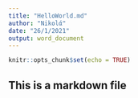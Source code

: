 ```yaml
---
title: "HelloWorld.md"
author: "Nikolά"
date: "26/1/2021"
output: word_document
---
```


```r
knitr::opts_chunk$set(echo = TRUE)
```

## This is a markdown file

